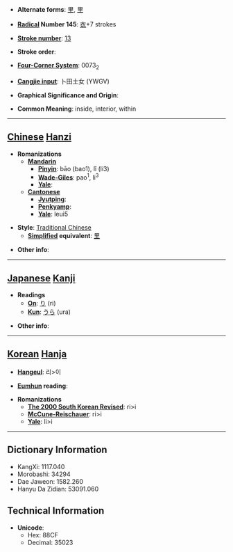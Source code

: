 * '''Alternate forms''': [[里]], [[里]]

* '''[[Wiktionary:Chinese radical index| Radical]] Number 145''': [[Wiktionary:Chinese radical index 衣|衣]]+7 strokes

* '''[[Wiktionary:Chinese total strokes index|Stroke number]]''': [[Wiktionary:Chinese total strokes index 13|13]]

* '''Stroke order''': 

* '''[[Wiktionary:Chinese four corner index|Four-Corner System]]''': 0073<sub>2</sub>

* '''[[Wiktionary:Chinese Cangjie index|Cangjie input]]''': 卜田土女 (YWGV)

* '''Graphical Significance and Origin''': 

* '''Common Meaning''': inside, interior, within

----

== [[Chinese]] [[Hanzi]] ==

* '''Romanizations'''
** '''[[Mandarin]]'''
*** '''[[Pinyin]]''': bāo (bao1), lǐ (li3)
*** '''[[Wade-Giles]]''': pao<sup>1</sup>, li<sup>3</sup>
*** '''[[Yale]]''': 
** '''[[Cantonese]]'''
*** '''[[Jyutping]]''':
*** '''[[Penkyamp]]''': 
*** '''[[Yale]]''': leui5

* '''Style''': [[Traditional Chinese]] 
** '''[[Simplified Chinese|Simplified]] equivalent''': [[里]]

* '''Other info''': 

----

== [[Japanese]] [[Kanji]] ==

* '''Readings'''
** '''[[On]]''': [[り]] (ri)
** '''[[Kun]]''': [[うら]] (ura)

* '''Other info''':  

----

== [[Korean]] [[Hanja]] ==

* '''[[Hangeul]]''': 리>이

* '''[[Eumhun]] reading''': 

* '''Romanizations'''
** '''[[The 2000 South Korean Revised Romanization|The 2000 South Korean Revised]]''': ri>i
** '''[[McCune-Reischauer]]''': ri>i
** '''[[Yale]]''': li>i

----

== Dictionary Information ==

* KangXi: 1117.040
* Morobashi: 34294
* Dae Jaweon: 1582.260
* Hanyu Da Zidian: 53091.060

== Technical Information ==

* '''Unicode''':
** Hex: 88CF
** Decimal: 35023